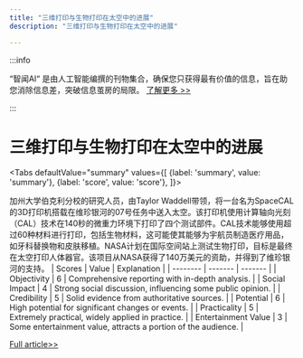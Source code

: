 ```yaml
---
title: "三维打印与生物打印在太空中的进展"
description: "三维打印与生物打印在太空中的进展"

---
```



:::info

“智闻AI“ 是由人工智能编撰的刊物集合，确保您只获得最有价值的信息，旨在助您消除信息差，突破信息茧房的局限。  [了解更多 >>](/)

:::

# 三维打印与生物打印在太空中的进展


<Tabs
	defaultValue="summary"
	values={[
	{label: 'summary', value: 'summary'},
	{label: 'score', value: 'score'},
]}>
<TabItem value="summary">


加州大学伯克利分校的研究人员，由Taylor Waddell带领，将一台名为SpaceCAL的3D打印机搭载在维珍银河的07号任务中送入太空。该打印机使用计算轴向光刻（CAL）技术在140秒的微重力环境下打印了四个测试部件。CAL技术能够使用超过60种材料进行打印，包括生物材料，这可能使其能够为宇航员制造医疗用品，如牙科替换物和皮肤移植。NASA计划在国际空间站上测试生物打印，目标是最终在太空打印人体器官。该项目从NASA获得了140万美元的资助，并得到了维珍银河的支持。
</TabItem>
<TabItem value="score">
	| Scores     | Value   | Explanation |
	| -------- | ------- | ------- |
	| Objectivity  | 6    | Comprehensive reporting with in-depth analysis.    |
	| Social Impact | 4     | Strong social discussion, influencing some public opinion.    |
	| Credibility    | 5    | Solid evidence from authoritative sources.    |
	| Potential    | 6    | High potential for significant changes or events.    |
	| Practicality    | 5    | Extremely practical, widely applied in practice.    |
	| Entertainment Value    | 3    | Some entertainment value, attracts a portion of the audience.    |
</TabItem>
</Tabs>

[Full article>>](https://science.slashdot.org/story/24/07/15/0443253/virgin-galactic-flies-3d-printer-into-space-its-next-mission-bioprinting-on-the-iss?utm_source=rss1.0mainlinkanon&utm_medium=feed)
